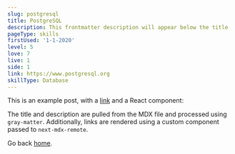 ```yaml
---
slug: postgresql
title: PostgreSQL
description: This frontmatter description will appear below the title
pageType: skills
firstUsed: '1-1-2020'
level: 5
love: 7
live: 1
side: 1
link: https://www.postgresql.org
skillType: Database
---
```


This is an example post, with a [link](https://nextjs.org) and a React component:

The title and description are pulled from the MDX file and processed using `gray-matter`. Additionally, links are rendered using a custom component passed to `next-mdx-remote`.

Go back [home](/).
